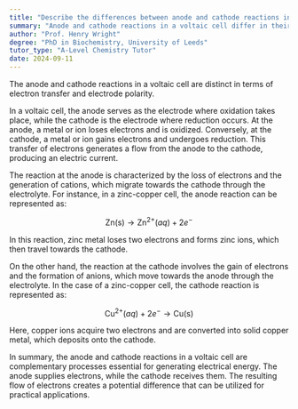```yaml
---
title: "Describe the differences between anode and cathode reactions in a voltaic cell"
summary: "Anode and cathode reactions in a voltaic cell differ in their electron transfer and electrode polarity."
author: "Prof. Henry Wright"
degree: "PhD in Biochemistry, University of Leeds"
tutor_type: "A-Level Chemistry Tutor"
date: 2024-09-11
---
```


The anode and cathode reactions in a voltaic cell are distinct in terms of electron transfer and electrode polarity.

In a voltaic cell, the anode serves as the electrode where oxidation takes place, while the cathode is the electrode where reduction occurs. At the anode, a metal or ion loses electrons and is oxidized. Conversely, at the cathode, a metal or ion gains electrons and undergoes reduction. This transfer of electrons generates a flow from the anode to the cathode, producing an electric current.

The reaction at the anode is characterized by the loss of electrons and the generation of cations, which migrate towards the cathode through the electrolyte. For instance, in a zinc-copper cell, the anode reaction can be represented as:

$$
\text{Zn(s)} \rightarrow \text{Zn}^{2+}(aq) + 2e^-
$$

In this reaction, zinc metal loses two electrons and forms zinc ions, which then travel towards the cathode.

On the other hand, the reaction at the cathode involves the gain of electrons and the formation of anions, which move towards the anode through the electrolyte. In the case of a zinc-copper cell, the cathode reaction is represented as:

$$
\text{Cu}^{2+}(aq) + 2e^- \rightarrow \text{Cu(s)}
$$

Here, copper ions acquire two electrons and are converted into solid copper metal, which deposits onto the cathode.

In summary, the anode and cathode reactions in a voltaic cell are complementary processes essential for generating electrical energy. The anode supplies electrons, while the cathode receives them. The resulting flow of electrons creates a potential difference that can be utilized for practical applications.
    